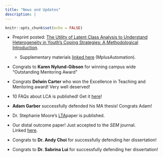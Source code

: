 ```yaml
---
title: "News and Updates"
description: |
---
```


```r
knitr::opts_chunk$set(echo = FALSE)
```

-   Preprint posted: [The Utility of Latent Class Analysis to Understand Heterogeneity in Youth's Coping Strategies: A Methodological Introduction](https://osf.io/t8ver).

    -   Supplementary materials [linked here](https://osf.io/7gvm3/) (MplusAutomation). 

-   Congrats to **Karen Nylund-Gibson** for winning campus wide "Outstanding Mentoring Award"

-   Congrats **Delwin Carter** who won the Excellence in Teaching and Mentoring award! Very well deserved!

-   10 FAQs about LCA is published! Get it [here](https://lvgucsb.weebly.com/uploads/4/1/9/6/41962047/10_lca_faqs_tips_in_press.pdf)!

-   **Adam Garber** successfully defended his MA thesis! Congrats Adam!

-   Dr. Stephanie Moore's [LTA ](https://www.sciencedirect.com/science/article/pii/S0022440519300147)paper is published.  

-   Our distal outcome paper! Just accepted to the *SEM* journal. Linked [here](https://www.dropbox.com/s/uojeqdboznk732i/Distal%20paper%20in%20press%20SEM.pdf?dl=0).

-   ​Congrats to **Dr. Andy Choi** for successfully defending her dissertation! 

-   Congrats to **Dr. Sabrina Lui** for successfully defending her dissertation!
